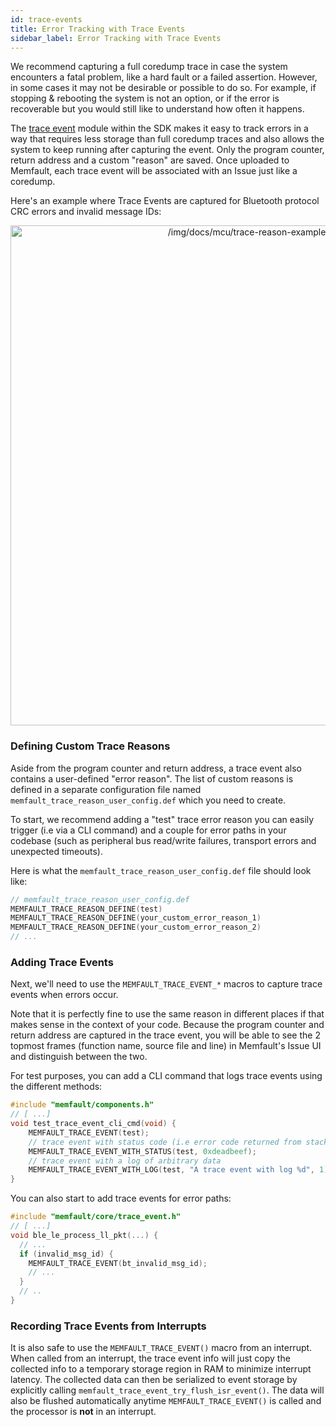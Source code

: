 ```yaml
---
id: trace-events
title: Error Tracking with Trace Events
sidebar_label: Error Tracking with Trace Events
---
```



We recommend capturing a full coredump trace in case the system encounters a
fatal problem, like a hard fault or a failed assertion. However, in some cases
it may not be desirable or possible to do so. For example, if stopping &
rebooting the system is not an option, or if the error is recoverable but you
would still like to understand how often it happens.

The
[trace event](https://github.com/memfault/memfault-firmware-sdk/blob/master/components/include/memfault/core/trace_event.h)
module within the SDK makes it easy to track errors in a way that requires less
storage than full coredump traces and also allows the system to keep running
after capturing the event. Only the program counter, return address and a custom
"reason" are saved. Once uploaded to Memfault, each trace event will be
associated with an Issue just like a coredump.

Here's an example where Trace Events are captured for Bluetooth protocol CRC
errors and invalid message IDs:

<p align="center">
  <img
    width="800"
    src="/img/docs/mcu/trace-reason-example-min.png"
    alt="/img/docs/mcu/trace-reason-example-min.png"
  />
</p>

<IntegrationCompletePrerequisite />

### Defining Custom Trace Reasons

Aside from the program counter and return address, a trace event also contains a
user-defined "error reason". The list of custom reasons is defined in a separate
configuration file named `memfault_trace_reason_user_config.def` which you need
to create.

To start, we recommend adding a "test" trace error reason you can easily trigger
(i.e via a CLI command) and a couple for error paths in your codebase (such as
peripheral bus read/write failures, transport errors and unexpected timeouts).

Here is what the `memfault_trace_reason_user_config.def` file should look like:

```c
// memfault_trace_reason_user_config.def
MEMFAULT_TRACE_REASON_DEFINE(test)
MEMFAULT_TRACE_REASON_DEFINE(your_custom_error_reason_1)
MEMFAULT_TRACE_REASON_DEFINE(your_custom_error_reason_2)
// ...
```

### Adding Trace Events

Next, we'll need to use the `MEMFAULT_TRACE_EVENT_*` macros to capture trace
events when errors occur.

Note that it is perfectly fine to use the same reason in different places if
that makes sense in the context of your code. Because the program counter and
return address are captured in the trace event, you will be able to see the 2
topmost frames (function name, source file and line) in Memfault's Issue UI and
distinguish between the two.

For test purposes, you can add a CLI command that logs trace events using the
different methods:

```c
#include "memfault/components.h"
// [ ...]
void test_trace_event_cli_cmd(void) {
    MEMFAULT_TRACE_EVENT(test);
    // trace event with status code (i.e error code returned from stack)
    MEMFAULT_TRACE_EVENT_WITH_STATUS(test, 0xdeadbeef);
    // trace event with a log of arbitrary data
    MEMFAULT_TRACE_EVENT_WITH_LOG(test, "A trace event with log %d", 1);
}
```

You can also start to add trace events for error paths:

```c
#include "memfault/core/trace_event.h"
// [ ...]
void ble_le_process_ll_pkt(...) {
  // ...
  if (invalid_msg_id) {
    MEMFAULT_TRACE_EVENT(bt_invalid_msg_id);
    // ...
  }
  // ..
}
```

### Recording Trace Events from Interrupts

It is also safe to use the `MEMFAULT_TRACE_EVENT()` macro from an interrupt.
When called from an interrupt, the trace event info will just copy the collected
info to a temporary storage region in RAM to minimize interrupt latency. The
collected data can then be serialized to event storage by explicitly calling
`memfault_trace_event_try_flush_isr_event()`. The data will also be flushed
automatically anytime `MEMFAULT_TRACE_EVENT()` is called and the processor is
**not** in an interrupt.
